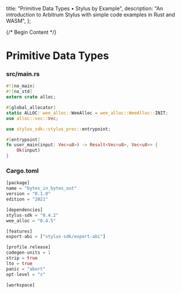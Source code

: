   title: "Primitive Data Types • Stylus by Example",
  description:
    "An introduction to Arbitrum Stylus with simple code examples in Rust and WASM",
};

{/* Begin Content */}

# Primitive Data Types

### src/main.rs

```rust
#![no_main]
#![no_std]
extern crate alloc;

#[global_allocator]
static ALLOC: wee_alloc::WeeAlloc = wee_alloc::WeeAlloc::INIT;
use alloc::vec::Vec;

use stylus_sdk::stylus_proc::entrypoint;

#[entrypoint]
fn user_main(input: Vec<u8>) -> Result<Vec<u8>, Vec<u8>> {
    Ok(input)
}
```

### Cargo.toml

```rust
[package]
name = "bytes_in_bytes_out"
version = "0.1.0"
edition = "2021"

[dependencies]
stylus-sdk = "0.4.2"
wee_alloc = "0.4.5"

[features]
export-abi = ["stylus-sdk/export-abi"]

[profile.release]
codegen-units = 1
strip = true
lto = true
panic = "abort"
opt-level = "s"

[workspace]
```
